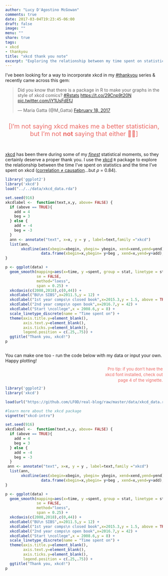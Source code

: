```yaml
---
author: "Lucy D'Agostino McGowan"
comments: true
date: 2017-03-04T19:23:45-06:00
draft: false
image: ""
menu: ""
share: true
tags:
- xkcd
- thankyou
title: "xkcd thank you note"
excerpt: "Exploring the relationship between my time spent on statistics & my time spent on xkcd."
---
```



I've been looking for a way to incorporate xkcd in my [#thankyou](http://livefreeordichotomize.com/tags/thankyou/) series & recently came across this gem:

<blockquote class="twitter-tweet" data-cards="hidden" data-lang="en"><p lang="en" dir="ltr">Did you know that there is a package in R to make your graphs in the style of xkcd comics? <a href="https://twitter.com/hashtag/Rstats?src=hash">#Rstats</a> <a href="https://t.co/29Cnp9t20N">https://t.co/29Cnp9t20N</a> <a href="https://t.co/iY1UsFdEfJ">pic.twitter.com/iY1UsFdEfJ</a></p>&mdash; Maria Gatta (@M_Gatta) <a href="https://twitter.com/M_Gatta/status/832952195784044545">February 18, 2017</a></blockquote> <script async src="//platform.twitter.com/widgets.js" charset="utf-8"></script>
<br>
<center><span style="color:#EB6864; font-size: 15pt">[I'm not saying xkcd makes me a better statistician, but I'm not <b>not</b> saying that either 💁🏻]</span>
</center>
<br>

[xkcd](http://xkcd.com) has been there during some of my [*finest*](http://livefreeordichotomize.com/2016/12/15/hill-for-the-data-scientist-an-xkcd-story/) statistical moments, so they certainly deserve a proper thank you. I use the [xkcd](https://cran.r-project.org/web/packages/xkcd/xkcd.pdf) `R` package to explore the relationship between the time I've spent on statistics and the time I've spent on xkcd ([correlation $\neq$ causation](https://xkcd.com/552/)...but $\rho$ = 0.84). 



```r
library('ggplot2')
library('xkcd')
load("../../data/xkcd_data.rda")
```


```r
set.seed(916)
xkcdlabel <-  function(text,x,y, above= FALSE) {
  if (above == TRUE){
    add = 4
    beg = 3
  } else {
    add = -4
    beg = -3
  }
  ann <- annotate("text", x=x, y = y , label=text,family ="xkcd")
  list(ann,
       xkcdline(aes(xbegin=xbegin, ybegin= ybegin, xend=xend,yend=yend),
                data.frame(xbegin=x,ybegin= y+beg , xend=x,yend=y+add), xjitteramount = 0.5))
}

p <- ggplot(data) + 
  geom_smooth(mapping=aes(x=time, y =spent, group = stat, linetype = stat), 
              se = FALSE,
              method="loess",
              span = 0.25) +
  xkcdaxis(c(2008,2018),c(0,44)) +
  xkcdlabel("BU\n SIBS",x=2011.5,y = 12) +
  xkcdlabel("1st year comps\n closed book",x=2015.3,y = 1.5, above = TRUE) +
  xkcdlabel("2nd year comps\n open book",x=2016.7,y = 42) +
  xkcdlabel("Start \ncollege",x = 2008.6,y = 8) +
  scale_linetype_discrete(name = "Time spent on") +
  theme(axis.title.y=element_blank(),
        axis.text.y=element_blank(),
        axis.ticks.y=element_blank(),
        legend.position = c(.25,.75)) +
  ggtitle("Thank you, xkcd!")
p



```


You can make one too - run the code below with my data or input your own. Happy plotting!


<p style = "text-align: right; color: #EB6864; font-size: 10pt; LINE-HEIGHT:9px;">Pro tip: if you don't have the <br>  
xkcd font installed, check out <br>  
page 4 of the vignette.  
</p>

```r
library('ggplot2')
library('xkcd')

load(url("https://github.com/LFOD/real-blog/raw/master/data/xkcd_data.rda"))

#learn more about the xkcd package
vignette("xkcd-intro")

```  


```r
set.seed(916)
xkcdlabel <-  function(text,x,y, above= FALSE) {
  if (above == TRUE){
    add = 4
    beg = 3
  } else {
    add = -4
    beg = -3
  }
 ann <- annotate("text", x=x, y = y , label=text,family ="xkcd")
  list(ann,
       xkcdline(aes(xbegin=xbegin, ybegin= ybegin, xend=xend,yend=yend),
                data.frame(xbegin=x,ybegin= y+beg , xend=x,yend=y+add), xjitteramount = 0.5))
}

p <- ggplot(data) + 
  geom_smooth(mapping=aes(x=time, y =spent, group = stat, linetype = stat), 
              se = FALSE,
              method="loess",
              span = 0.25) +
  xkcdaxis(c(2008,2018),c(0,44)) +
  xkcdlabel("BU\n SIBS",x=2011.5,y = 12) +
  xkcdlabel("1st year comps\n closed book",x=2015.3,y = 1.5, above = TRUE) +
  xkcdlabel("2nd year comps\n open book",x=2016.7,y = 42) +
  xkcdlabel("Start \ncollege",x = 2008.6,y = 8) +
  scale_linetype_discrete(name = "Time spent on") +
  theme(axis.title.y=element_blank(),
        axis.text.y=element_blank(),
        axis.ticks.y=element_blank(),
        legend.position = c(.25,.75)) +
  ggtitle("Thank you, xkcd!")
p



```